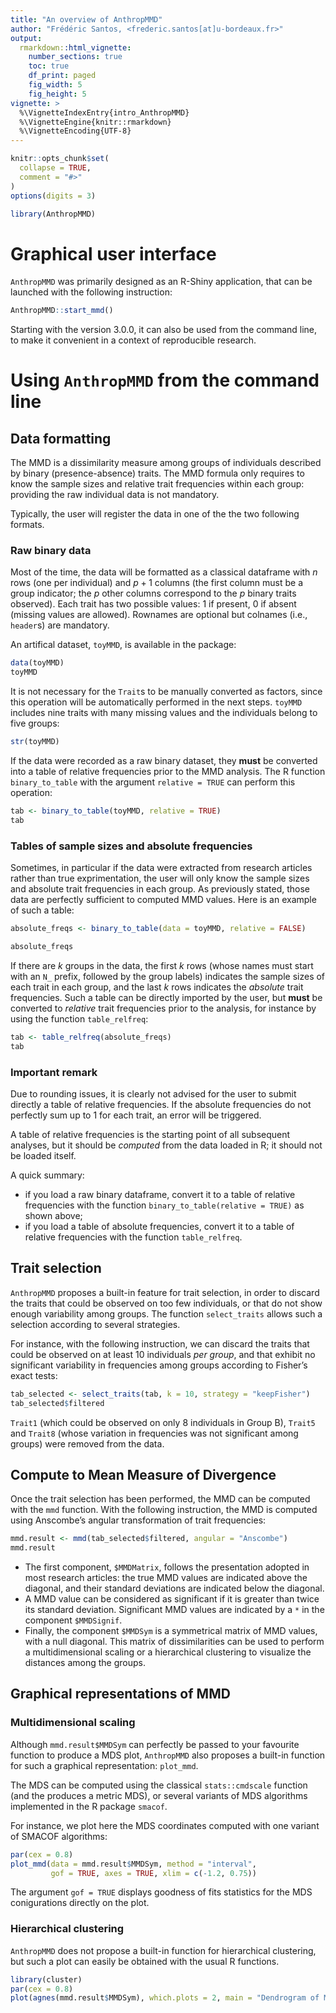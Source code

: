 ```yaml
---
title: "An overview of AnthropMMD"
author: "Frédéric Santos, <frederic.santos[at]u-bordeaux.fr>"
output: 
  rmarkdown::html_vignette:
    number_sections: true
    toc: true
    df_print: paged
    fig_width: 5
    fig_height: 5
vignette: >
  %\VignetteIndexEntry{intro_AnthropMMD}
  %\VignetteEngine{knitr::rmarkdown}
  %\VignetteEncoding{UTF-8}
---
```


```r
knitr::opts_chunk$set(
  collapse = TRUE,
  comment = "#>"
)
options(digits = 3)
```

```r
library(AnthropMMD)
```

# Graphical user interface

`AnthropMMD` was primarily designed as an R-Shiny application, that can be launched with the following instruction:
```r
AnthropMMD::start_mmd()
```

Starting with the version 3.0.0, it can also be used from the command line, to make it convenient in a context of reproducible research.

# Using `AnthropMMD` from the command line

## Data formatting

The MMD is a dissimilarity measure among groups of individuals described by binary (presence-absence) traits. The MMD formula only requires to know the sample sizes and relative trait frequencies within each group: providing the raw individual data is not mandatory. 

Typically, the user will register the data in one of the the two following formats.

### Raw binary data
Most of the time, the data will be formatted as a classical dataframe with $n$ rows (one per individual) and $p+1$ columns (the first column must be a group indicator; the $p$ other columns correspond to the $p$ binary traits observed). Each trait has two possible values: $1$ if present, $0$ if absent (missing values are allowed). Rownames are optional but colnames (i.e., `header`s) are mandatory.

An artifical dataset, `toyMMD`, is available in the package:

```r
data(toyMMD)
toyMMD
```

It is not necessary for the `Trait`s to be manually converted as factors, since this operation will be automatically performed in the next steps. `toyMMD` includes nine traits with many missing values and the individuals belong to five groups:

```r
str(toyMMD)
```

If the data were recorded as a raw binary dataset, they **must** be converted into a table of relative frequencies prior to the MMD analysis. The R function `binary_to_table` with the argument `relative = TRUE` can perform this operation:

```r
tab <- binary_to_table(toyMMD, relative = TRUE)
tab
```

### Tables of sample sizes and absolute frequencies
Sometimes, in particular if the data were extracted from research articles rather than true exprimentation, the user will only know the sample sizes and absolute trait frequencies in each group. As previously stated, those data are perfectly sufficient to computed MMD values. Here is an example of such a table:
```r
absolute_freqs <- binary_to_table(data = toyMMD, relative = FALSE)
```
```r
absolute_freqs
```

If there are $k$ groups in the data, the first $k$ rows (whose names must start with an `N_` prefix, followed by the group labels) indicates the sample sizes of each trait in each group, and the last $k$ rows indicates the *absolute* trait frequencies. Such a table can be directly imported by the user, but **must** be converted to *relative* trait frequencies prior to the analysis, for instance by using the function `table_relfreq`:
```r
tab <- table_relfreq(absolute_freqs)
tab
```

### Important remark
Due to rounding issues, it is clearly not advised for the user to submit directly a table of relative frequencies. If the absolute frequencies do not perfectly sum up to 1 for each trait, an error will be triggered.

A table of relative frequencies is the starting point of all subsequent analyses, but it should be *computed* from the data loaded in R; it should not be loaded itself. 

A quick summary:

* if you load a raw binary dataframe, convert it to a table of relative frequencies with the function `binary_to_table(relative = TRUE)` as shown above;
* if you load a table of absolute frequencies, convert it to a table of relative frequencies with the function `table_relfreq`.

## Trait selection
`AnthropMMD` proposes a built-in feature for trait selection, in order to discard the traits that could be observed on too few individuals, or that do not show enough variability among groups. The function `select_traits` allows such a selection according to several strategies.

For instance, with the following instruction, we can discard the traits that could be observed on at least 10 individuals *per group*, and that exhibit no significant variability in frequencies among groups according to Fisher's exact tests:
```r
tab_selected <- select_traits(tab, k = 10, strategy = "keepFisher")
tab_selected$filtered
```

`Trait1` (which could be observed on only 8 individuals in Group B), `Trait5` and `Trait8` (whose variation in frequencies was not significant among groups) were removed from the data.

## Compute to Mean Measure of Divergence
Once the trait selection has been performed, the MMD can be computed with the `mmd` function. With the following instruction, the MMD is computed using Anscombe's angular transformation of trait frequencies:
```r
mmd.result <- mmd(tab_selected$filtered, angular = "Anscombe")
mmd.result
```

* The first component, `$MMDMatrix`, follows the presentation adopted in most research articles: the true MMD values are indicated above the diagonal, and their standard deviations are indicated below the diagonal.
* A MMD value can be considered as significant if it is greater than twice its standard deviation. Significant MMD values are indicated by a `*` in the component `$MMDSignif`.
* Finally, the component `$MMDSym` is a symmetrical matrix of MMD values, with a null diagonal. This matrix of dissimilarities can be used to perform a multidimensional scaling or a hierarchical clustering to visualize the distances among the groups.

## Graphical representations of MMD
### Multidimensional scaling
Although `mmd.result$MMDSym` can perfectly be passed to your favourite function to produce a MDS plot, `AnthropMMD` also proposes a built-in function for such a graphical representation: `plot_mmd`. 

The MDS can be computed using the classical `stats::cmdscale` function (and the produces a metric MDS), or several variants of MDS algorithms implemented in the R package `smacof`.

For instance, we plot here the MDS coordinates computed with one variant of SMACOF algorithms:
```r
par(cex = 0.8)
plot_mmd(data = mmd.result$MMDSym, method = "interval", 
         gof = TRUE, axes = TRUE, xlim = c(-1.2, 0.75))
```

The argument `gof = TRUE` displays goodness of fits statistics for the MDS conigurations directly on the plot.

### Hierarchical clustering
`AnthropMMD` does not propose a built-in function for hierarchical clustering, but such a plot can easily be obtained with the usual R functions.
```r
library(cluster)
par(cex = 0.8)
plot(agnes(mmd.result$MMDSym), which.plots = 2, main = "Dendrogram of MMD dissimilarities")
```

